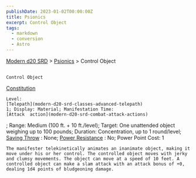 ```yaml
---
publishDate: 2023-01-02T00:00:00Z
title: Psionics
excerpt: Control Object
tags:
  - markdown
  - conversion
  - Astro
---
```


[Modern d20 SRD](/#modernD20) > [Psionics](modern-d20-srd-psionics-index) > Control Object

##

    Control Object

[Constitution](modern-d20-srd-basics-ability-scores)

    Level:
    [Telepath](modern-d20-srd-classes-advanced-telepath)
    1; Display: Material; Manifestation Time:
    [Attack  action](modern-d20-srd-combat-attack-actions)
; Range: Medium (100 ft. + 10 ft./level); Target: One unattended object weighing up to 100 pounds; Duration: Concentration, up to 1 round/level;
[Saving Throw](modern-d20-srd-basics-saving-throws)
: None;
[Power Resistance](modern-d20-srd-special-abilities-power-resistance)
: No; Power Point Cost: 1

    The manifester telekinetically animates an inanimate object, making it move under his or her control. The controlled object moves with jerky and clumsy movements. The object can move at a speed of 10 feet. A controlled object can make a slam attack with an attack bonus of +0, dealing 1d4 points of bludgeoning damage.
